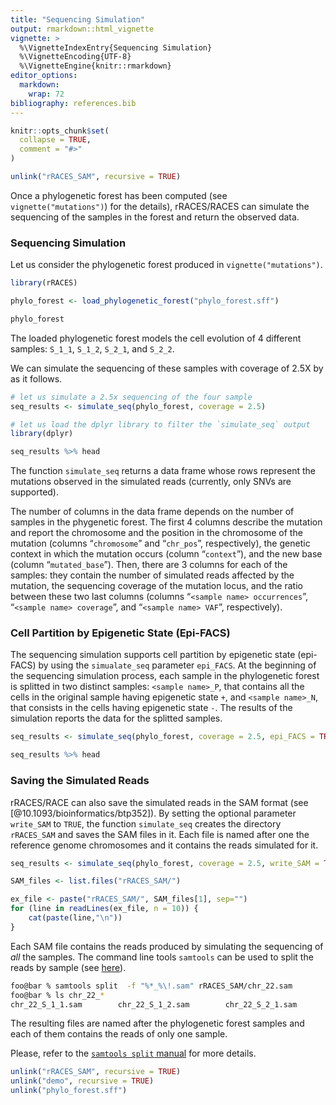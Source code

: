 ```yaml
---
title: "Sequencing Simulation"
output: rmarkdown::html_vignette
vignette: >
  %\VignetteIndexEntry{Sequencing Simulation}
  %\VignetteEncoding{UTF-8}
  %\VignetteEngine{knitr::rmarkdown}
editor_options:
  markdown:
    wrap: 72
bibliography: references.bib
---
```


```r
knitr::opts_chunk$set(
  collapse = TRUE,
  comment = "#>"
)
```

```r
unlink("rRACES_SAM", recursive = TRUE)
```

Once a phylogenetic forest has been computed (see `vignette("mutations")`)
for the details), rRACES/RACES can simulate the sequencing of the 
samples in the forest and return the observed data.

### Sequencing Simulation

Let us consider the phylogenetic forest produced in 
`vignette("mutations")`.

```r
library(rRACES)

phylo_forest <- load_phylogenetic_forest("phylo_forest.sff")

phylo_forest
```

The loaded phylogenetic forest models the cell evolution of 
4 different samples: `S_1_1`, `S_1_2`, `S_2_1`, and `S_2_2`. 

We can simulate the sequencing of these samples with coverage 
of 2.5X by as it follows. 

```r
# let us simulate a 2.5x sequencing of the four sample
seq_results <- simulate_seq(phylo_forest, coverage = 2.5)

# let us load the dplyr library to filter the `simulate_seq` output
library(dplyr)

seq_results %>% head
```

The function `simulate_seq` returns a data frame whose rows 
represent the mutations observed in the simulated reads
(currently, only SNVs are supported).

The number of columns in the data frame depends on the number 
of samples in the phygenetic forest. The first 4 columns 
describe the mutation and report the chromosome and the position 
in the chromosome of the mutation (columns "`chromosome`" and 
"`chr_pos`", respectively), the genetic context in which the 
mutation occurs (column "`context`"), and the new base (column 
"`mutated_base`").
Then, there are 3 columns for each of the samples: they 
contain the number of simulated reads affected by the 
mutation, the sequencing coverage of the mutation locus, 
and the ratio between these two last columns 
(columns "`<sample name> occurrences`", "`<sample name> coverage`", 
and "`<sample name> VAF`", respectively).

### Cell Partition by Epigenetic State (Epi-FACS)

The sequencing simulation supports cell partition by epigenetic state (epi-FACS) by 
using the `simualate_seq` parameter `epi_FACS`.
At the beginning of the sequencing simulation process, each sample in the phylogenetic 
forest is splitted in two distinct samples: `<sample name>_P`, that contains 
all the cells in the original sample having epigenetic state `+`, and 
`<sample name>_N`, that consists in the cells having epigenetic state `-`.
The results of the simulation reports the data for the splitted samples.

```r
seq_results <- simulate_seq(phylo_forest, coverage = 2.5, epi_FACS = TRUE)

seq_results %>% head
```


### Saving the Simulated Reads

rRACES/RACE can also save the simulated reads in the SAM format 
(see [@10.1093/bioinformatics/btp352]). By setting the 
optional parameter `write_SAM` to `TRUE`, 
the function `simulate_seq` creates the directory `rRACES_SAM`
and saves the SAM files in it. Each file is named after one the 
reference genome chromosomes and it contains the reads simulated 
for it. 

```r
seq_results <- simulate_seq(phylo_forest, coverage = 2.5, write_SAM = TRUE)

SAM_files <- list.files("rRACES_SAM/")

ex_file <- paste("rRACES_SAM/", SAM_files[1], sep="")
for (line in readLines(ex_file, n = 10)) {
    cat(paste(line,"\n"))
}
```

Each SAM file contains the reads produced by simulating the sequencing 
of *all* the samples. The command line tools `samtools` can be used to
split the reads by sample (see [here](http://www.htslib.org)).

```bash
foo@bar % samtools split  -f "%*_%\!.sam" rRACES_SAM/chr_22.sam
foo@bar % ls chr_22_*
chr_22_S_1_1.sam        chr_22_S_1_2.sam        chr_22_S_2_1.sam        chr_22_S_2_2.sam
```

The resulting files are named after the phylogenetic forest samples and each of them 
contains the reads of only one sample.

Please, refer to the [`samtools split` manual](http://www.htslib.org/doc/samtools-split.html)
for more details.


```r
unlink("rRACES_SAM", recursive = TRUE)
unlink("demo", recursive = TRUE)
unlink("phylo_forest.sff")
```
